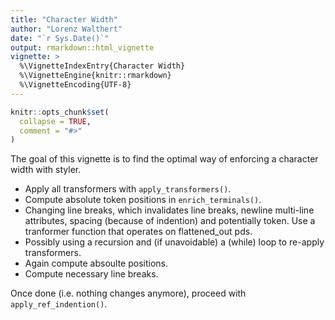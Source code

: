 ```yaml
---
title: "Character Width"
author: "Lorenz Walthert"
date: "`r Sys.Date()`"
output: rmarkdown::html_vignette
vignette: >
  %\VignetteIndexEntry{Character Width}
  %\VignetteEngine{knitr::rmarkdown}
  %\VignetteEncoding{UTF-8}
---
```


```r
knitr::opts_chunk$set(
  collapse = TRUE,
  comment = "#>"
)
```

The goal of this vignette is to find the optimal way of enforcing a character
width with styler.

* Apply all transformers with `apply_transformers()`.
* Compute absolute token positions in `enrich_terminals()`.
* Changing line breaks, which invalidates line breaks, newline multi-line 
  attributes, spacing (because of indention) and potentially token. Use a 
  tranformer function that operates on flattened_out pds.
* Possibly using a recursion and (if unavoidable) a (while) loop to re-apply
  transformers.
* Again compute absoulte positions.
* Compute necessary line breaks.

Once done (i.e. nothing changes anymore), proceed with `apply_ref_indention()`.
